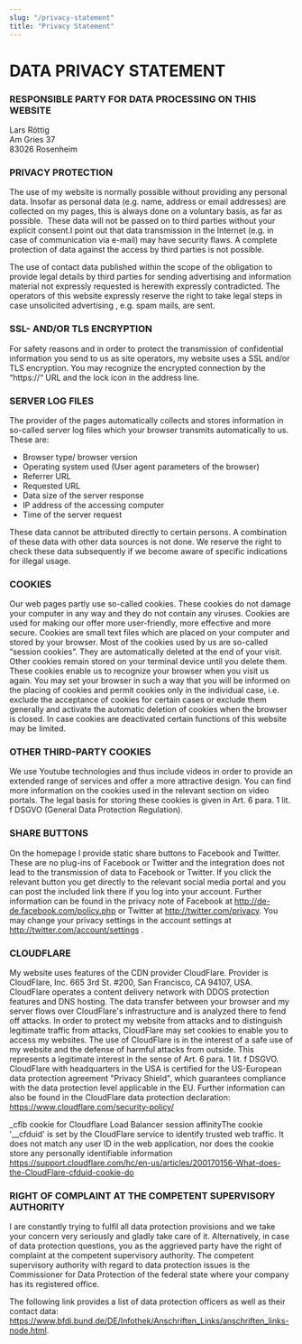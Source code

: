 ```yaml
---
slug: "/privacy-statement"
title: "Privacy Statement"
---
```


# DATA PRIVACY STATEMENT

### RESPONSIBLE PARTY FOR DATA PROCESSING ON THIS WEBSITE&nbsp;


Lars Röttig&nbsp;<br />
Am Gries 37&nbsp;<br />
83026 Rosenheim&nbsp;

### PRIVACY PROTECTION

The use of my website is normally possible without providing any
personal data. Insofar as personal data (e.g. name, address or email
addresses) are collected on my pages, this is always done on a
voluntary basis, as far as possible.&nbsp; These data will not be
passed on to third parties without your explicit consent.I point out
that data transmission in the Internet (e.g. in case of
communication via e-mail) may have security flaws. A complete
protection of data against the access by third parties is not
possible.

The use of contact data published within the scope of the obligation
to provide legal details by third parties for sending advertising
and information material not expressly requested is herewith
expressly contradicted. The operators of this website expressly
reserve the right to take legal steps in case unsolicited
advertising , e.g. spam mails, are sent.


### SSL- AND/OR TLS ENCRYPTION

For safety reasons and in order to protect the transmission of
confidential information you send to us as site operators, my
website uses a SSL and/or TLS encryption. You may recognize the
encrypted connection by the “https://“ URL and the lock icon in the
address line.


### SERVER LOG FILES

The provider of the pages automatically collects and stores
information in so-called server log files which your browser
transmits automatically to us. These are:&nbsp;

* Browser type/ browser version
* Operating system used (User agent parameters of the browser)
* Referrer URL
* Requested URL
* Data size of the server response
* IP address of the accessing computer
* Time of the server request

These data cannot be attributed directly to certain persons. A
combination of these data with other data sources is not done. We
reserve the right to check these data subsequently if we become
aware of specific indications for illegal usage.&nbsp;&nbsp;

### COOKIES
Our web pages partly use so-called cookies. These cookies do not damage your computer in any way and they do not contain any viruses. Cookies are used for making our offer more user-friendly, more effective and more secure. Cookies are small text files which are placed on your computer and stored by your browser. Most of the cookies used by us are so-called “session cookies”. They are automatically deleted at the end of your visit. Other cookies remain stored on your terminal device until you delete them. These cookies enable us to recognize your browser when you visit us again. You may set your browser in such a way that you will be informed on the placing of cookies and permit cookies only in the individual case, i.e. exclude the acceptance of cookies for certain cases or exclude them generally and activate the automatic deletion of cookies when the browser is closed. In case cookies are deactivated certain functions of this website may be limited.

### OTHER THIRD-PARTY COOKIES
We use Youtube technologies and thus include videos in order to provide an extended range of services and offer a more attractive design. You can find more information on the cookies used in the relevant section on video portals. The legal basis for storing these cookies is given in Art. 6 para. 1 lit. f DSGVO (General Data Protection Regulation).

### SHARE BUTTONS
On the homepage I provide static share buttons to Facebook and Twitter. These are no plug-ins of Facebook or Twitter and the integration does not lead to the transmission of data to Facebook or Twitter. If you click the relevant button you get directly to the relevant social media portal and you can post the included link there if you log into your account. Further information can be found in the privacy note of Facebook at
http://de-de.facebook.com/policy.php
or Twitter at
http://twitter.com/privacy.
You may change your privacy settings in the account settings at
http://twitter.com/account/settings .

### CLOUDFLARE
My website uses features of the CDN provider CloudFlare. Provider is CloudFlare, Inc. 665 3rd St. #200, San Francisco, CA 94107, USA. CloudFlare operates a content delivery network with DDOS protection features and DNS hosting. The data transfer between your browser and my server flows over CloudFlare's infrastructure and is analyzed there to fend off attacks. In order to protect my website from attacks and to distinguish legitimate traffic from attacks, CloudFlare may set cookies to enable you to access my websites. The use of CloudFlare is in the interest of a safe use of my website and the defense of harmful attacks from outside. This represents a legitimate interest in the sense of Art. 6 para. 1 lit. f DSGVO. CloudFlare with headquarters in the USA is certified for the US-European data protection agreement "Privacy Shield", which guarantees compliance with the data protection level applicable in the EU. Further information can also be found in the CloudFlare data protection declaration:
https://www.cloudflare.com/security-policy/

_cflb cookie for Cloudflare Load Balancer session affinityThe cookie '__cfduid' is set by the CloudFlare service to identify trusted web traffic. It does not match any user ID in the web application, nor does the cookie store any personally identifiable information https://support.cloudflare.com/hc/en-us/articles/200170156-What-does-the-CloudFlare-cfduid-cookie-do

### RIGHT OF COMPLAINT AT THE COMPETENT SUPERVISORY AUTHORITY
I are constantly trying to fulfil all data protection provisions and we take your concern very seriously and gladly take care of it. Alternatively, in case of data protection questions,  you as the aggrieved party have the right of complaint at the competent supervisory authority. The competent supervisory authority with regard to data protection issues is the Commissioner for Data Protection of the federal state where your company has its registered office.

The following link provides a list of data protection officers as well as their contact data: https://www.bfdi.bund.de/DE/Infothek/Anschriften_Links/anschriften_links-node.html.

